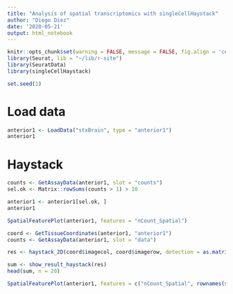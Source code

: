 ```yaml
---
title: "Analysis of spatial transcriptomics with singleCellHaystack"
author: "Diego Diez"
date: '2020-05-21'
output: html_notebook
---
```



```r
knitr::opts_chunk$set(warning = FALSE, message = FALSE, fig.align = 'center')
library(Seurat, lib = "~/lib/r-site")
library(SeuratData)
library(singleCellHaystack)

set.seed(1)
```


# Load data

```r
anterior1 <- LoadData("stxBrain", type = "anterior1")
anterior1
```


# Haystack

```r
counts <- GetAssayData(anterior1, slot = "counts")
sel.ok <- Matrix::rowSums(counts > 1) > 10

anterior1 <- anterior1[sel.ok, ]
anterior1
```


```r
SpatialFeaturePlot(anterior1, features = "nCount_Spatial")
```


```r
coord <- GetTissueCoordinates(anterior1, "anterior1")
counts <- GetAssayData(anterior1, slot = "data")

res <- haystack_2D(coord$imagecol, coord$imagerow, detection = as.matrix(counts > 1))
```


```r
sum <- show_result_haystack(res)
head(sum, n = 20)
```


```r
SpatialFeaturePlot(anterior1, features = c("nCount_Spatial", rownames(sum)[1:5]))
```

